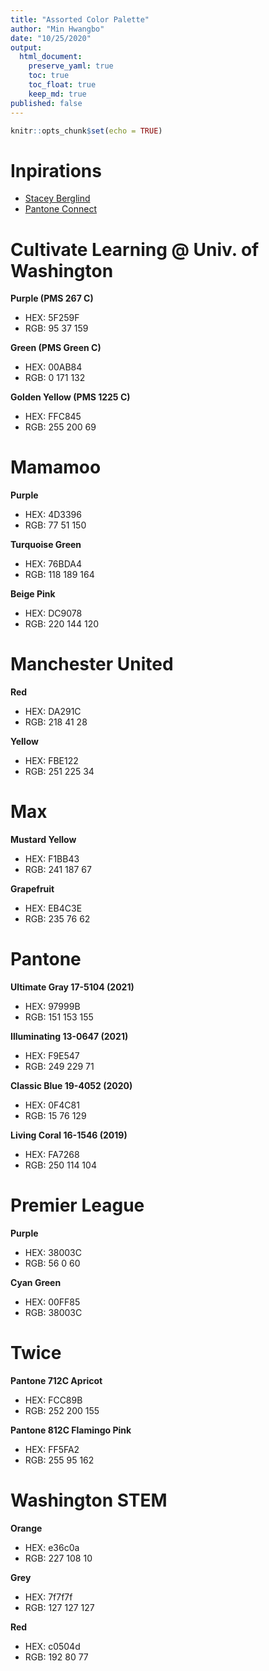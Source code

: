 ```yaml
---
title: "Assorted Color Palette"
author: "Min Hwangbo"
date: "10/25/2020"
output:
  html_document:
    preserve_yaml: true
    toc: true
    toc_float: true
    keep_md: true
published: false
---
```


```r
knitr::opts_chunk$set(echo = TRUE)
```

# Inpirations
* [Stacey Berglind](https://www.linkedin.com/in/staceyberglind/)
* [Pantone Connect](https://connect.pantone.com/)

# Cultivate Learning @ Univ. of Washington

**Purple (PMS 267 C)**

* HEX: 5F259F
* RGB: 95 37 159

**Green (PMS Green C)**

* HEX: 00AB84
* RGB: 0 171 132

**Golden Yellow (PMS 1225 C)**

* HEX: FFC845
* RGB: 255 200 69

# Mamamoo

**Purple**

* HEX: 4D3396
* RGB: 77 51 150

**Turquoise Green**

* HEX: 76BDA4
* RGB: 118 189 164

**Beige Pink**

* HEX: DC9078
* RGB: 220 144 120

# Manchester United

**Red**

* HEX: DA291C
* RGB: 218 41 28

**Yellow**

* HEX: FBE122
* RGB: 251 225 34

# Max

**Mustard Yellow**

* HEX: F1BB43
* RGB: 241 187 67

**Grapefruit**

* HEX: EB4C3E
* RGB: 235 76 62
  
# Pantone

**Ultimate Gray 17-5104 (2021)**

* HEX: 97999B
* RGB: 151 153 155

**Illuminating 13-0647 (2021)**

* HEX: F9E547
* RGB: 249 229 71

**Classic Blue 19-4052 (2020)**

* HEX: 0F4C81
* RGB: 15 76 129

**Living Coral 16-1546 (2019)**

* HEX: FA7268
* RGB: 250 114 104

# Premier League

**Purple**

* HEX: 38003C
* RGB: 56 0 60

**Cyan Green**

* HEX: 00FF85
* RGB: 38003C

# Twice

**Pantone 712C Apricot**

* HEX: FCC89B
* RGB: 252 200 155

**Pantone 812C Flamingo Pink**

* HEX: FF5FA2
* RGB: 255 95 162

# Washington STEM

**Orange**

* HEX: e36c0a
* RGB: 227 108 10

**Grey**

* HEX: 7f7f7f
* RGB: 127 127 127

**Red**

* HEX: c0504d
* RGB: 192 80 77